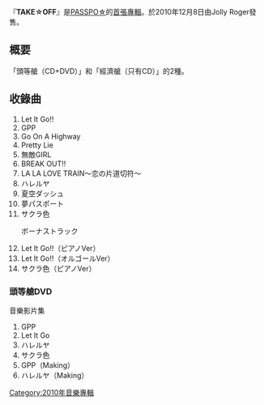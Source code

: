 {{Infobox Album 
| Name           = TAKE☆OFF
| Type           = [[錄音室專輯|錄音室專輯]]
| Artist         = [[PASSPO☆|PASSPO☆]]
| Released       = 2010年12月8日
| Recorded       = 2010年<br/>{{JPN}}
| Genre          = [[J-POP|J-POP]] 
| Length         = 
| Label          = Jolly Roger
| Producer       = 
| Reviews        = 
| Chart position = * 168位<small>（[[Oricon|Oricon]]）</small>
| Certification  = 
| Last album     =  
| This album     = '''TAKE☆OFF'''<br />（2010年）
| Next album     = -
| Misc           = 
}}
『'''TAKE☆OFF'''』是[[PASSPO☆|PASSPO☆]]的[[錄音室專輯|首張專輯]]。於2010年12月8日由Jolly Roger發售。

== 概要 ==
「頭等艙（CD+DVD）」和「經濟艙（只有CD）」的2種。

== 收錄曲 ==
#Let It Go!!  
#GPP  
#Go On A Highway  
#Pretty Lie  
#無敵GIRL  
#BREAK OUT!!  
#LA LA LOVE TRAIN〜恋の片道切符〜  
#ハレルヤ  
#夏空ダッシュ  
#夢パスポート  
#サクラ色  
#;ボーナストラック
#Let It Go!!（ピアノVer）  
#Let It Go!!（オルゴールVer）  
#サクラ色（ピアノVer）

=== 頭等艙DVD === 
音樂影片集
#GPP
#Let It Go
#ハレルヤ
#サクラ色
#GPP（Making）  
#ハレルヤ（Making）

{{DEFAULTSORT:TAKE☆OFF}}

[[Category:2010年音樂專輯|Category:2010年音樂專輯]]